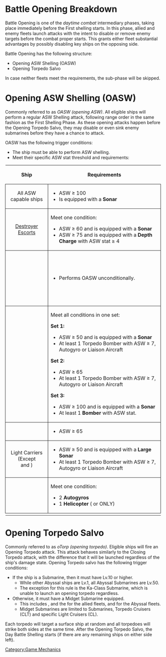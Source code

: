 =Battle Opening Breakdown=

Battle Opening is one of the ''daytime combat'' intermediary phases, taking place immediately before the First shelling starts. In this phase, allied and enemy fleets launch attacks with the intent to disable or remove enemy targets before the combat proper starts. This grants either fleet substantial advantages by possibly disabling key ships on the opposing side.

Battle Opening has the following structure:
* Opening ASW Shelling (OASW)
* Opening Torpedo Salvo

In case neither fleets meet the requirements, the sub-phase will be skipped.

=Opening ASW Shelling (OASW)=

Commonly referred to as ''OASW (opening ASW)''. All eligible ships will perform a regular ASW Shelling attack, following range order in the same fashion as the First Shelling Phase. As these opening attacks happen before the Opening Torpedo Salvo, they may disable or even sink enemy submarines before they have a chance to attack.

OASW has the following trigger conditions:
* The ship must be able to perform ASW shelling.
* Meet their specific ASW stat threshold and requirements:

{| class="wikitable" style="margin-left: auto; margin-right: auto;"
|-
!style="text-align: center;" |Ship
!style="text-align: center;" |Requirements
|-
|style="text-align: center; border-style: solid; border-width: 1px;"| All ASW capable ships
|style="border-style: solid; border-width: 1px;"| 
* ASW ≥ 100
* Is equipped with a {{Sonar}}'''Sonar'''
|-
|style="text-align: center; border-style: solid; border-width: 1px;"| [[:Category:Destroyer_Escorts|Destroyer Escorts]]
|style="border-style: solid; border-width: 1px;"| 
Meet one condition:
* ASW ≥ 60 and is equipped with a {{Sonar}}'''Sonar'''
* ASW ≥ 75 and is equipped with a {{DepthCharge}}'''Depth Charge''' with ASW stat ≥ 4
|-
|style="text-align: center; border-style: solid; border-width: 1px;"| {{ShipLink|Isuzu Kai Ni}}<br>{{ShipLink|Tatsuta Kai Ni}}<br>{{ShipLink|Jervis Kai}}<br>{{ShipLink|Janus Kai}}<br>{{ShipLink|Samuel B. Roberts Kai}}<br>{{ShipLink|Fletcher|Fletcher Kai|Fletcher Kai Mod.2|Fletcher Mk.II}}<br>{{ShipLink|Johnston|Johnston Kai}}<br>{{ShipLink|Yuubari Kai Ni D}}
|style="border-style: solid; border-width: 1px;"| 
* Performs OASW unconditionally.
|-
|style="text-align: center; border-style: solid; border-width: 1px;"| {{ShipLink|Taiyou}}<br>{{ShipLink|Shinyou}}<br>{{ShipLink|Gambier Bay|Gambier Bay Kai}}<br>{{ShipLink|Zuihou Kai Ni B}}
|style="border-style: solid; border-width: 1px;"| 
Meet all conditions in one set:

'''Set 1:'''
* ASW ≥ 50 and is equipped with a {{Sonar}}'''Sonar'''
* At least 1 {{BluePlane}}Torpedo Bomber with ASW ≥ 7, {{Autogyro}}Autogyro or {{ASWPlane}}Liaison Aircraft
'''Set 2:'''
* ASW ≥ 65
* At least 1 {{BluePlane}}Torpedo Bomber with ASW ≥ 7, {{Autogyro}}Autogyro or {{ASWPlane}}Liaison Aircraft
'''Set 3:'''
* ASW ≥ 100 and is equipped with a {{Sonar}}'''Sonar'''
* At least 1 {{BluePlane}}{{RedPlane}}'''Bomber''' with ASW stat.
|-
|style="text-align: center; border-style: solid; border-width: 1px;"| {{ShipLink|Taiyou Kai|Taiyou Kai Ni}}<br>{{ShipLink|Shinyou Kai|Shinyou Kai Ni}}
|style="border-style: solid; border-width: 1px;"| 
* ASW ≥ 65
|-
|style="text-align: center; border-style: solid; border-width: 1px;"| Light Carriers<br/>(Except {{ShipLink|Suzuya Carrier Kai Ni}}<br/>and {{ShipLink|Kumano Carrier Kai Ni}})
|style="border-style: solid; border-width: 1px;"| 
* ASW ≥ 50 and is equipped with a {{Sonar}}'''Large Sonar'''
* At least 1 {{BluePlane}}Torpedo Bomber with ASW ≥ 7, {{Autogyro}}Autogyro or {{ASWPlane}}Liaison Aircraft
|-
|style="text-align: center; border-style: solid; border-width: 1px;"| {{ShipLink|Hyuuga Kai Ni}}
|style="border-style: solid; border-width: 1px;"| 
Meet one condition:
* 2 {{Autogyro}}'''Autogyros'''
* 1 {{Autogyro}}'''Helicopter''' ({{EquipmentLink|S-51J}} or {{EquipmentLink|S-51J Kai}} ONLY)
|-
|}

=Opening Torpedo Salvo=

Commonly referred to as ''oTorp (opening torpedo)''. Eligible ships will fire an Opening Torpedo attack. This attack behaves similarly to the Closing Torpedo attack, with the difference that it will be launched regardless of the ship's damage state.
Opening Torpedo salvo has the following trigger conditions:
* If the ship is a Submarine, then it must have Lv.10 or higher.
** While other Abyssal ships are Lv.1, all Abyssal Submarines are Lv.50.
** The exception for this rule is the Ka-Class Submarine, which is unable to launch an opening torpedo regardless.
* Otherwise, it must have a Midget Submarine equipped.
** This includes {{EquipmentLink|Type A Kouhyouteki}}, {{EquipmentLink|Type C Kouhyouteki}} and the {{EquipmentLink|Type D Kouhyouteki Kai (Kouryuu Kai)}} for the allied fleets, and {{EquipmentLink|Abyssal Cuttlefish Torpedo}} for the Abyssal fleets.
** Midget Submarines are limited to Submarines, Torpedo Cruisers (CLT) and specific Light Cruisers (CL).

Each torpedo will target a surface ship at random and all torpedoes will strike both sides at the same time. After the Opening Torpedo Salvo, the Day Battle Shelling starts (if there are any remaining ships on either side left).



{{GameMechanics2}}
[[Category:Game Mechanics]]